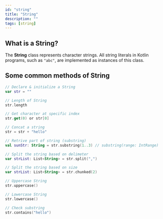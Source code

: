 ```yaml
---
id: "string"
title: "String"
description: ""
tags: [string]
---
```


## What is a String?

The **String** class represents character strings. All string literals in Kotlin programs, such as `"abc"`, are implemented as instances of this class.

## Some common methods of String

<Tabs>
<TabItem value="kotlin" label="Kotlin">
<SolutionAuthor name="@msvhora"/>

```kt
// Declare & initialize a String
var str = ""

// Length of String
str.length

// Get character at specific index
str.get(0) or str[0]

// Concat a string
str = str + "hello"

// Retrive part of string (substring)
val sunStr: String = str.substring(1..3) // substring(range: IntRange)

// Split the string based on delimeter
var strList: List<String> = str.split(",")

// Split the string based on size
var strList: List<String> = str.chunked(2)

// Uppercase String
str.uppercase()

// Lowercase String
str.lowercase()

// Check substring
str.contains("hello")

```

</TabItem>
</Tabs>
